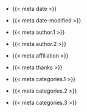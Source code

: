 <!-- Sidebar meta -->

- {{< meta date >}}
- {{< meta date-modified >}}            
- {{< meta author.1 >}}
- {{< meta author.2 >}}
- {{< meta affiliation >}}
- {{< meta thanks >}}

- {{< meta categories.1 >}}
- {{< meta categories.2 >}}
- {{< meta categories.3 >}}

